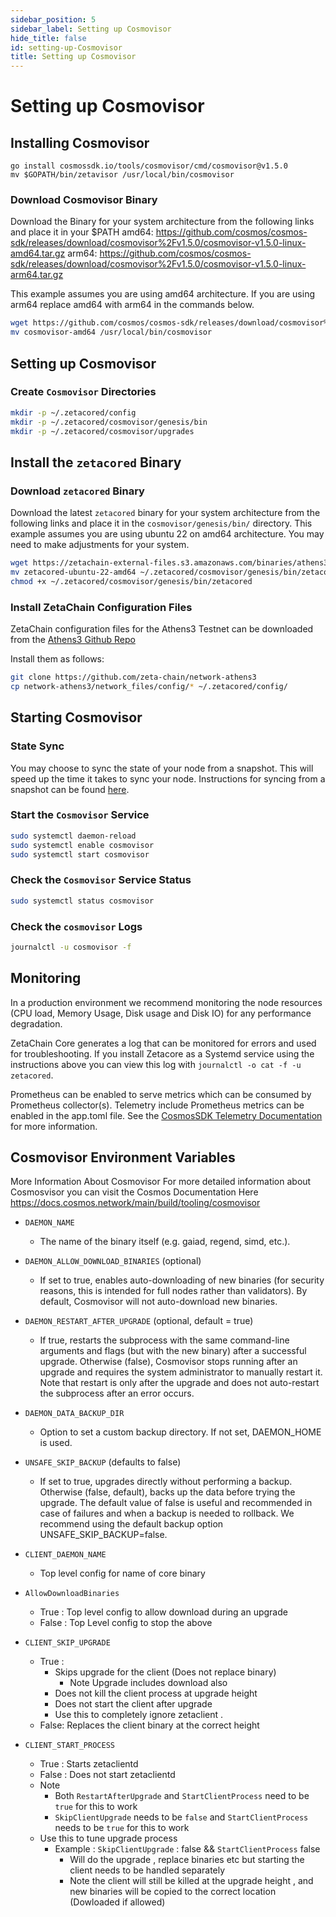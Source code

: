 ```yaml
---
sidebar_position: 5
sidebar_label: Setting up Cosmovisor
hide_title: false
id: setting-up-Cosmovisor
title: Setting up Cosmovisor
---
```


# Setting up Cosmovisor

## Installing Cosmovisor

```
go install cosmossdk.io/tools/cosmovisor/cmd/cosmovisor@v1.5.0
mv $GOPATH/bin/zetavisor /usr/local/bin/cosmovisor
```

### Download Cosmovisor Binary

Download the Binary for your system architecture from the following links and
place it in your $PATH
amd64: https://github.com/cosmos/cosmos-sdk/releases/download/cosmovisor%2Fv1.5.0/cosmovisor-v1.5.0-linux-amd64.tar.gz
arm64: https://github.com/cosmos/cosmos-sdk/releases/download/cosmovisor%2Fv1.5.0/cosmovisor-v1.5.0-linux-arm64.tar.gz

This example assumes you are using amd64 architecture. If you are using arm64
replace amd64 with arm64 in the commands below.

```bash
wget https://github.com/cosmos/cosmos-sdk/releases/download/cosmovisor%2Fv1.5.0/cosmovisor-v1.5.0-linux-amd64.tar.gz
mv cosmovisor-amd64 /usr/local/bin/cosmovisor
```

## Setting up Cosmovisor

### Create `Cosmovisor` Directories

```bash
mkdir -p ~/.zetacored/config
mkdir -p ~/.zetacored/cosmovisor/genesis/bin
mkdir -p ~/.zetacored/cosmovisor/upgrades

```

## Install the `zetacored` Binary

### Download `zetacored` Binary

Download the latest `zetacored` binary for your system architecture from the following
links and place it in the `cosmovisor/genesis/bin/` directory. This example
assumes you are using ubuntu 22 on amd64 architecture. You may need to make
adjustments for your system.

```bash
wget https://zetachain-external-files.s3.amazonaws.com/binaries/athens3/latest/zetacored-ubuntu-22-amd64
mv zetacored-ubuntu-22-amd64 ~/.zetacored/cosmovisor/genesis/bin/zetacored
chmod +x ~/.zetacored/cosmovisor/genesis/bin/zetacored

```

### Install ZetaChain Configuration Files

ZetaChain configuration files for the Athens3 Testnet can be downloaded from the [Athens3 Github
Repo](https://github.com/zeta-chain/network-athens3/tree/main/network_files/config)

Install them as follows:

```bash
git clone https://github.com/zeta-chain/network-athens3
cp network-athens3/network_files/config/* ~/.zetacored/config/
```

## Starting Cosmovisor

### State Sync

You may choose to sync the state of your node from a snapshot. This will speed
up the time it takes to sync your node. Instructions for syncing from a snapshot
can be found
[here](https://docs.zetachain.io/docs/running-a-full-node#state-sync).

### Start the `Cosmovisor` Service

```bash
sudo systemctl daemon-reload
sudo systemctl enable cosmovisor
sudo systemctl start cosmovisor
```

### Check the `Cosmovisor` Service Status

```bash
sudo systemctl status cosmovisor
```

### Check the `cosmovisor` Logs

```bash
journalctl -u cosmovisor -f
```

## Monitoring

In a production environment we recommend monitoring the node resources (CPU
load, Memory Usage, Disk usage and Disk IO) for any performance degradation.

ZetaChain Core generates a log that can be monitored for errors and used for
troubleshooting. If you install Zetacore as a Systemd service using the
instructions above you can view this log with `journalctl -o cat -f -u zetacored`.

Prometheus can be enabled to serve metrics which can be consumed by Prometheus
collector(s). Telemetry include Prometheus metrics can be enabled in the
app.toml file. See the [CosmosSDK Telemetry
Documentation](https://docs.cosmos.network/v0.46/core/telemetry.html) for more
information.

## Cosmovisor Environment Variables

More Information About Cosmovisor
For more detailed information about Cosmosvisor you can visit the Cosmos Documentation Here
https://docs.cosmos.network/main/build/tooling/cosmovisor

- `DAEMON_NAME`

  - The name of the binary itself (e.g. gaiad, regend, simd, etc.).

- `DAEMON_ALLOW_DOWNLOAD_BINARIES` (optional)

  - If set to true, enables auto-downloading of new binaries (for security
    reasons, this is intended for full nodes rather than validators). By
    default, Cosmovisor will not auto-download new binaries.

- `DAEMON_RESTART_AFTER_UPGRADE` (optional, default = true)

  - If true, restarts the subprocess with the same command-line arguments and
    flags (but with the new binary) after a successful upgrade. Otherwise
    (false), Cosmovisor stops running after an upgrade and requires the system
    administrator to manually restart it. Note that restart is only after the
    upgrade and does not auto-restart the subprocess after an error occurs.

- `DAEMON_DATA_BACKUP_DIR`

  - Option to set a custom backup directory. If not set, DAEMON_HOME is used.

- `UNSAFE_SKIP_BACKUP` (defaults to false)
  - If set to true, upgrades directly without performing a backup. Otherwise
    (false, default), backs up the data before trying the upgrade. The default
    value of false is useful and recommended in case of failures and when a
    backup is needed to rollback. We recommend using the default backup option
    UNSAFE_SKIP_BACKUP=false.
- `CLIENT_DAEMON_NAME`
  - Top level config for name of core binary
- `AllowDownloadBinaries`
  - True : Top level config to allow download during an upgrade
  - False : Top Level config to stop the above
- `CLIENT_SKIP_UPGRADE`
  - True :
    - Skips upgrade for the client (Does not replace binary)
      - Note Upgrade includes download also
    - Does not kill the client process at upgrade height
    - Does not start the client after upgrade
    - Use this to completely ignore zetaclient .
  - False: Replaces the client binary at the correct height
- `CLIENT_START_PROCESS`
  - True : Starts zetaclientd
  - False : Does not start zetaclientd
  - Note
    - Both `RestartAfterUpgrade` and `StartClientProcess` need to be `true`
      for this to work
    - `SkipClientUpgrade` needs to be `false` and `StartClientProcess` needs
      to be `true` for this to work
  - Use this to tune upgrade process
    - Example : `SkipClientUpgrade` : false && `StartClientProcess` false
      - Will do the upgrade , replace binaries etc but starting the client
        needs to be handled separately
      - Note the client will still be killed at the upgrade height , and
        new binaries will be copied to the correct location (Dowloaded if
        allowed)
